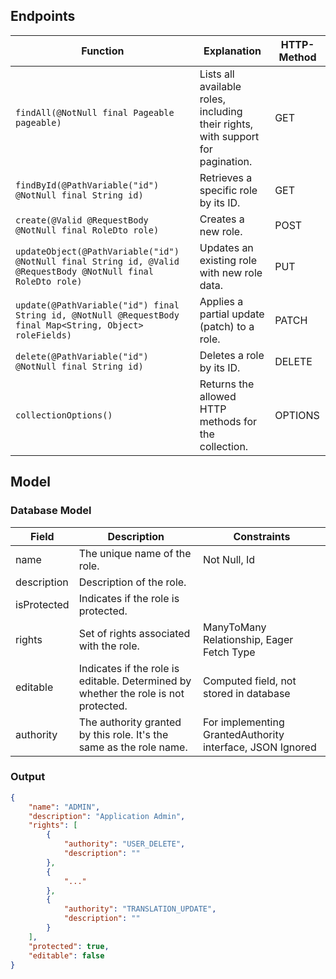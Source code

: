 ## Endpoints

| Function | Explanation | HTTP-Method |
|----------|-------------|-------------|
| `findAll(@NotNull final Pageable pageable)` | Lists all available roles, including their rights, with support for pagination. | GET |
| `findById(@PathVariable("id") @NotNull final String id)` | Retrieves a specific role by its ID. | GET |
| `create(@Valid @RequestBody @NotNull final RoleDto role)` | Creates a new role. | POST |
| `updateObject(@PathVariable("id") @NotNull final String id, @Valid @RequestBody @NotNull final RoleDto role)` | Updates an existing role with new role data. | PUT |
| `update(@PathVariable("id") final String id, @NotNull @RequestBody final Map<String, Object> roleFields)` | Applies a partial update (patch) to a role. | PATCH |
| `delete(@PathVariable("id") @NotNull final String id)` | Deletes a role by its ID. | DELETE |
| `collectionOptions()` | Returns the allowed HTTP methods for the collection. | OPTIONS |
## Model
### Database Model

| Field | Description | Constraints |
|----------|-------------|-------------|
| name | The unique name of the role. | Not Null, Id |
| description | Description of the role. | |
| isProtected | Indicates if the role is protected. | |
| rights | Set of rights associated with the role. | ManyToMany Relationship, Eager Fetch Type |
| editable | Indicates if the role is editable. Determined by whether the role is not protected. | Computed field, not stored in database |
| authority | The authority granted by this role. It's the same as the role name. | For implementing GrantedAuthority interface, JSON Ignored |
### Output

```json copy
{
    "name": "ADMIN",
    "description": "Application Admin",
    "rights": [
        {
            "authority": "USER_DELETE",
            "description": ""
        },
        {
            "..."
        },
        {
            "authority": "TRANSLATION_UPDATE",
            "description": ""
        }
    ],
    "protected": true,
    "editable": false
}
```